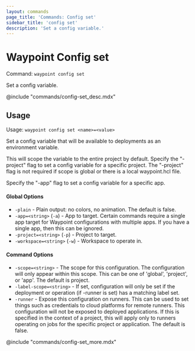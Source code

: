 ```yaml
---
layout: commands
page_title: 'Commands: Config set'
sidebar_title: 'config set'
description: 'Set a config variable.'
---
```


# Waypoint Config set

Command: `waypoint config set`

Set a config variable.

@include "commands/config-set_desc.mdx"

## Usage

Usage: `waypoint config set <name>=<value>`

Set a config variable that will be available to deployments as an
environment variable.

This will scope the variable to the entire project by default.
Specify the "-project" flag to set a config variable for a specific project.
The "-project" flag is not required if scope is global or there is a local
waypoint.hcl file.

Specify the "-app" flag to set a config variable for a specific app.

#### Global Options

- `-plain` - Plain output: no colors, no animation. The default is false.
- `-app=<string>` (`-a`) - App to target. Certain commands require a single app target for Waypoint configurations with multiple apps. If you have a single app, then this can be ignored.
- `-project=<string>` (`-p`) - Project to target.
- `-workspace=<string>` (`-w`) - Workspace to operate in.

#### Command Options

- `-scope=<string>` - The scope for this configuration. The configuration will only appear within this scope. This can be one of 'global', 'project', or 'app'. The default is project.
- `-label-scope=<string>` - If set, configuration will only be set if the deployment or operation (if -runner is set) has a matching label set.
- `-runner` - Expose this configuration on runners. This can be used to set things such as credentials to cloud platforms for remote runners. This configuration will not be exposed to deployed applications. If this is specified in the context of a project, this will apply only to runners operating on jobs for the specific project or application. The default is false.

@include "commands/config-set_more.mdx"
